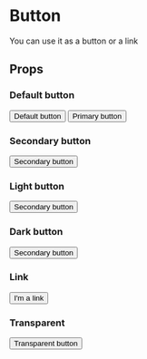 
<Meta title='components/Button' component={Button} />

# Button

You can use it as a button or a link

## Props

<Props of={Button} />

### Default button

<Preview>
  <Story name='Default'>
    <Button to='/'>Default button</Button>
  </Story>
  <Story name='primary'>
    <Button to='/' variant='primary'>
      Primary button
    </Button>
  </Story>
</Preview>

### Secondary button

<Preview>
  <Story name='Secondary'>
    <Button to='/' variant='secondary'>
      Secondary button
    </Button>
  </Story>
</Preview>

### Light button

<Preview>
  <Story name='Light'>
    <Button to='/' variant='light'>
      Secondary button
    </Button>
  </Story>
</Preview>

### Dark button

<Preview>
  <Story name='Dark'>
    <Button to='/' variant='dark'>
      Secondary button
    </Button>
  </Story>
</Preview>

### Link

<Preview>
  <Story name='Link'>
    <Button as='a' to='/'>
      I&apos;m a link
    </Button>
  </Story>
</Preview>

### Transparent

<Preview>
  <Story name='Transparent'>
    <Button to='/' variant='transparent'>
      Transparent button
    </Button>
  </Story>
</Preview>
